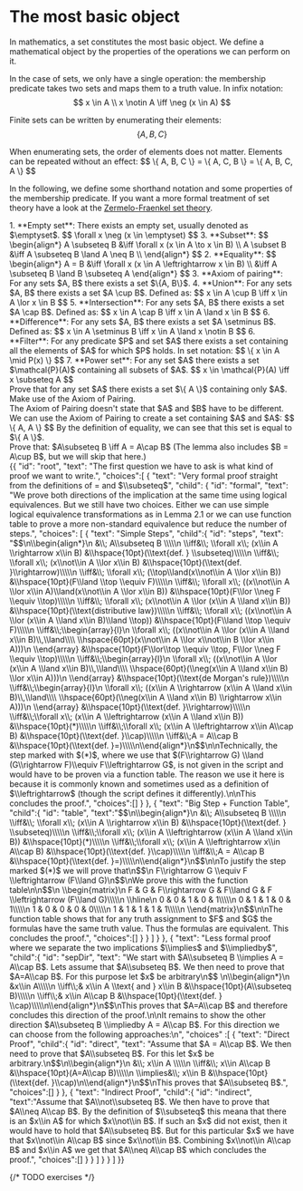 
# The most basic object

In mathematics, a set constitutes the most basic object. We define
a mathematical object by the properties of the operations we can perform on it.

In the case of sets, we only have a single operation: the membership predicate takes two
sets and maps them to a truth value. In infix notation:
$$
x \in A \\
x \notin A \iff \neg (x \in A)
$$

Finite sets can be written by enumerating their elements:
$$
\{ A, B, C \}
$$

<Callout type="warning" emoji="💡">
  When enumerating sets, the order of elements does not matter. Elements
  can be repeated without an effect:
    $$ \{ A, B, C \} = \{ A, C, B \} = \{ A, B, C, A \} $$
</Callout>

In the following, we define some shorthand notation and some properties
of the membership predicate. If you want a more formal treatment of set theory
have a look at the
[Zermelo-Fraenkel set theory](https://en.wikipedia.org/wiki/Zermelo%E2%80%93Fraenkel_set_theory).

<Callout type='axiom'>
1. **Empty set**: There exists an empty set, usually denoted as $\emptyset$.
    $$
    \forall x \neg (x \in \emptyset)
    $$
3. **Subset**:
    $$
    \begin{align*}
    A \subseteq B &\iff \forall x (x \in A \to x \in B) \\
    A \subset B &\iff A \subseteq B \land A \neq B \\
    \end{align*}
    $$
2. **Equality**:
    $$
    \begin{align*}
    A = B &\iff \forall x (x \in A \leftrightarrow x \in B) \\
            &\iff A \subseteq B \land B \subseteq A
    \end{align*}
    $$
3. **Axiom of pairing**: For any sets $A, B$ there exists a set $\{A, B\}$.
4. **Union**: For any sets $A, B$ there exists a set $A \cup B$. Defined as:
    $$
    x \in A \cup B \iff x \in A \lor x \in B
    $$
5. **Intersection**: For any sets $A, B$ there exists a set $A \cap B$. Defined as:
    $$
    x \in A \cap B \iff x \in A \land x \in B
    $$
6. **Difference**: For any sets $A, B$ there exists a set $A \setminus B$. Defined as:
    $$
    x \in A \setminus B \iff x \in A \land x \notin B
    $$
6. **Filter**: For any predicate $P$ and set $A$ there exists a set containing all
the elements of $A$ for which $P$ holds. In set notation:
    $$
    \{ x \in A \mid P(x) \}
    $$
7.  **Power set**: For any set $A$ there exists a set $\mathcal{P}(A)$ containing all subsets of $A$.
    $$
    x \in \mathcal{P}(A) \iff x \subseteq A
    $$
</Callout>

<Problem title="Existance of Singletons" source="Max Obreiter">
      <div label="question">
        Prove that for any set $A$ there exists a set $\{ A \}$ containing only $A$.
      </div>
      <div label="hint">Make use of the Axiom of Pairing.</div>
      <div label="answer">
        The Axiom of Pairing doesn't state that $A$ and $B$ have to be different.
        We can use the Axiom of Pairing to create a set containing $A$ and $A$:
        $$
        \{ A, A \}
        $$
        By the definition of equality, we can see that this set is equal to $\{ A \}$.
      </div>
</Problem>

<Problem title="Proving Consistency (Theorem 3.4)" source="Noah Tittelbach">
    <div label="question">
        Prove that: $A\subseteq B \iff A = A\cap B$ (The lemma also includes $B = A\cup B$, but we will skip that here.)
    </div>
    <div label="chyop">
        {{
            "id": "root",
            "text": "The first question we have to ask is what kind of proof we want to write.",
            "choices":[
                {
                    "text": "Very formal proof straight from the definitions of = and $\\subseteq$",
                    "child": {
                        "id": "formal",
                        "text": "We prove both directions of the implication at the same time using logical equivalences. But we still have two choices. Either we can use simple logical equivalence transformations as in Lemma 2.1 or we can use function table to prove a more non-standard equivalence but reduce the number of steps.",
                        "choices": [
                            {
                                "text": "Simple Steps",
                                "child":{
                                    "id": "steps",
                                    "text": "$$\n\\begin{align*}\n    &\\; A\\subseteq B \\\\\n    \\iff&\\; \\forall x\\; (x\\in A \\rightarrow x\\in B)     &\\hspace{10pt}(\\text{def. } \\subseteq)\\\\\n    \\iff&\\; \\forall x\\; (x\\not\\in A \\lor x\\in B)    &\\hspace{10pt}(\\text{def. }\\rightarrow)\\\\\n    \\iff&\\; \\forall x\\; (\\top\\land(x\\not\\in A \\lor x\\in B))     &\\hspace{10pt}(F\\land \\top \\equiv F)\\\\\n    \\iff&\\; \\forall x\\; ((x\\not\\in A \\lor x\\in A)\\land(x\\not\\in A \\lor x\\in B))     &\\hspace{10pt}(F\\lor \\neg F \\equiv \\top)\\\\\n    \\iff&\\; \\forall x\\; (x\\not\\in A \\lor (x\\in A \\land x\\in B))     &\\hspace{10pt}(\\text{distributive law})\\\\\n    \\iff&\\; \\forall x\\; ((x\\not\\in A \\lor (x\\in A \\land x\\in B)\\land \\top))     &\\hspace{10pt}(F\\land \\top \\equiv F)\\\\\n    \\iff&\\;\\begin{array}{l}\n        \\forall x\\; ((x\\not\\in A \\lor (x\\in A \\land x\\in B)\\,\\land\\\\ \\hspace{60pt}(x\\not\\in A \\lor x\\not\\in B \\lor x\\in A)))\n    \\end{array}     &\\hspace{10pt}(F\\lor\\top \\equiv \\top, F\\lor \\neg F \\equiv \\top)\\\\\n    \\iff&\\;\\begin{array}{l}\n        \\forall x\\; ((x\\not\\in A \\lor (x\\in A \\land x\\in B)\\,\\land\\\\ \\hspace{60pt}(\\neg(x\\in A \\land x\\in B) \\lor x\\in A)))\n    \\end{array}     &\\hspace{10pt}(\\text{de Morgan's rule})\\\\\n    \\iff&\\;\\begin{array}{l}\n        \\forall x\\; ((x\\in A \\rightarrow (x\\in A \\land x\\in B)\\,\\land\\\\ \\hspace{60pt}(\\neg(x\\in A \\land x\\in B) \\rightarrow x\\in A)))\n    \\end{array}     &\\hspace{10pt}(\\text{def. }\\rightarrow)\\\\\n    \\iff&\\;\\forall x\\; (x\\in A \\leftrightarrow (x\\in A \\land x\\in B))     &\\hspace{10pt}(*)\\\\\n    \\iff&\\;\\forall x\\; (x\\in A \\leftrightarrow x\\in A\\cap B)     &\\hspace{10pt}(\\text{def. }\\cap)\\\\\n    \\iff&\\;A =  A\\cap B     &\\hspace{10pt}(\\text{def. }=)\\\\\n\\end{align*}\n$$\n\nTechnically, the step marked with $(*)$, where we use that $(F\\rightarrow G) \\land (G\\rightarrow F)\\equiv F\\leftrightarrow G$, is not given in the script and would have to be proven via a function table. The reason we use it here is because it is commonly known and sometimes used as a definition of $\\leftrightarrow$ (though the script defines it differently).\n\nThis concludes the proof.",
                                    "choices":[]
                                }
                            },
                            {
                                "text": "Big Step + Function Table",
                                "child":{
                                    "id": "table",
                                    "text":"$$\n\\begin{align*}\n    &\\; A\\subseteq B \\\\\n    \\iff&\\; \\forall x\\; (x\\in A \\rightarrow x\\in B)     &\\hspace{10pt}(\\text{def. } \\subseteq)\\\\\n     \\iff&\\;\\forall x\\; (x\\in A \\leftrightarrow (x\\in A \\land x\\in B))     &\\hspace{10pt}(*)\\\\\n    \\iff&\\;\\forall x\\; (x\\in A \\leftrightarrow x\\in A\\cap B)     &\\hspace{10pt}(\\text{def. }\\cap)\\\\\n    \\iff&\\;A =  A\\cap B     &\\hspace{10pt}(\\text{def. }=)\\\\\n\\end{align*}\n$$\n\nTo justify the step marked $(*)$ we will prove that\n$$\n    F\\rightarrow G \\equiv F \\leftrightarrow (F\\land G)\n$$\nWe prove this with the function table\n\n$$\n    \\begin{matrix}\n        F & G  & F\\rightarrow G & F\\land G & F \\leftrightarrow (F\\land G)\\\\\n        \\hline\n        0 & 0 & 1 & 0 & 1\\\\\n        0 & 1 & 1 & 0 & 1\\\\\n        1 & 0 & 0 & 0 & 0\\\\\n        1 & 1 & 1 & 1 & 1\\\\\n    \\end{matrix}\n$$\n\nThe function table shows that for any truth assignment to $F$ and $G$ the formulas have the same truth value. Thus the formulas are equivalent. This concludes the proof.",
                                    "choices":[]
                                }
                            }
                        ]
                    }
                },
                {
                    "text": "Less formal proof where we separate the two implications $\\implies$ and $\\impliedby$",
                    "child":{
                        "id": "sepDir",
                        "text": "We start with $A\\subseteq B \\implies A = A\\cap B$. Lets assume that $A\\subseteq B$. We then need to prove that $A=A\\cap B$. For this purpose let $x$ be arbitrary\n$$  \n\\begin{align*}\n    &x\\in A\\\\\n    \\iff\\;& x\\in A \\text{ and } x\\in B  &\\hspace{10pt}(A\\subseteq B)\\\\\n    \\iff\\;& x\\in A\\cap B                &\\hspace{10pt}(\\text{def. } \\cap)\\\\\n\\end{align*}\n$$\nThis proves that $A=A\\cap B$ and therefore concludes this direction of the proof.\n\nIt remains to show the other direction $A\\subseteq B \\impliedby A = A\\cap B$. For this direction we can choose from the following approaches:\n",
                        "choices" :[
                            {
                                "text": "Direct Proof",
                                "child":{
                                    "id": "direct",
                                    "text": "Assume that $A = A\\cap B$. We then need to prove that $A\\subseteq B$. For this let $x$ be arbitrary.\n$$\n\\begin{align*}\n    &\\; x\\in A \\\\\n    \\iff&\\; x\\in A\\cap B        &\\hspace{10pt}(A=A\\cap B)\\\\\n    \\implies&\\; x\\in B          &\\hspace{10pt}(\\text{def. }\\cap)\n\\end{align*}\n$$\nThis proves that $A\\subseteq B$.",
                                    "choices":[]
                                }
                            },
                            {
                                "text": "Indirect Proof",
                                "child":{
                                    "id": "indirect",
                                    "text":"Assume that $A\\not\\subseteq B$. We then have to prove that $A\\neq A\\cap B$. By the definition of $\\subseteq$ this meana that there is an $x\\in A$ for which $x\\not\\in B$. If such an $x$ did not exist, then it would have to hold that $A\\subseteq B$. But for this particular $x$ we have that $x\\not\\in A\\cap B$ since $x\\not\\in B$. Combining $x\\not\\in A\\cap B$ and $x\\in A$ we get that $A\\neq A\\cap B$ which concludes the proof.",
                                    "choices":[]
                                }
                            }
                        ]
                    }
                }
            ]
        }}
    </div>
</Problem>

 {/* TODO exercises */}
